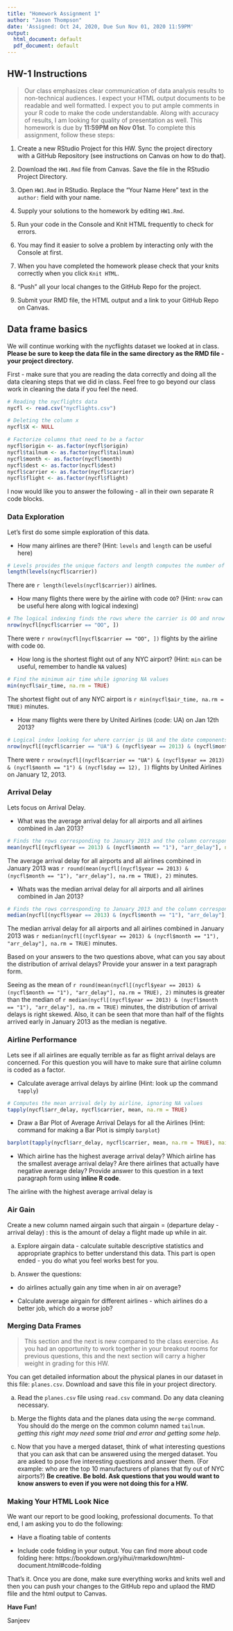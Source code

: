 ```yaml
---
title: "Homework Assignment 1"
author: "Jason Thompson"
date: 'Assigned: Oct 24, 2020, Due Sun Nov 01, 2020 11:59PM'
output:
  html_document: default
  pdf_document: default
---
```


## HW-1 Instructions

> Our class emphasizes clear communication of data analysis results to non-technical audiences. I expect your HTML output documents to be readable and well formatted. I expect you to put ample comments in your R code to make the code understandable. Along with accuracy of results, I am looking for quality of presentation as well. This homework is due by **11:59PM on Nov 01st**.  To complete this assignment, follow these steps:

1. Create a new RStudio Project for this HW. Sync the project directory with a GitHub Repository (see instructions on Canvas on how to do that). 

2. Download the `HW1.Rmd` file from Canvas. Save the file in the RStudio Project Directory. 

3. Open `HW1.Rmd` in RStudio. Replace the "Your Name Here" text in the `author:` field with your name.

4. Supply your solutions to the homework by editing `HW1.Rmd`.

5. Run your code in the Console and Knit HTML frequently to check for errors.

6. You may find it easier to solve a problem by interacting only with the Console at first. 

7. When you have completed the homework please check that your knits correctly when you click `Knit HTML`.

8. "Push" all your local changes to the GitHub Repo for the project.

9. Submit your RMD file, the HTML output and a link to your GitHub Repo on Canvas.


## Data frame basics

We will continue working with the nycflights dataset we looked at in class. **Please be sure to keep the data file in the same directory as the RMD file - your project directory.**

First - make sure that you are reading the data correctly and doing all the data cleaning steps that we did in class. Feel free to go beyond our class work in cleaning the data if you feel the need. 

```r
# Reading the nycflights data
nycfl <- read.csv("nycflights.csv")

# Deleting the column x
nycfl$X <- NULL

# Factorize columns that need to be a factor
nycfl$origin <- as.factor(nycfl$origin)
nycfl$tailnum <- as.factor(nycfl$tailnum)
nycfl$month <- as.factor(nycfl$month)
nycfl$dest <- as.factor(nycfl$dest)
nycfl$carrier <- as.factor(nycfl$carrier)
nycfl$flight <- as.factor(nycfl$flight)

```


I now would like you to answer the following - all in their own separate R code blocks.

### Data Exploration

Let's first do some simple exploration of this data. 

- How many airlines are there? (Hint: `levels` and `length` can be useful here)

```r
# Levels provides the unique factors and length computes the number of those unique factors
length(levels(nycfl$carrier))
```
There are `r length(levels(nycfl$carrier))` airlines.

- How many flights there were by the airline with code `OO`? (Hint: `nrow` can be useful here along with logical indexing)

```r
# The logical indexing finds the rows where the carrier is OO and nrow sums the number of rows meeting that condition
nrow(nycfl[nycfl$carrier == "OO", ])
```
There were `r nrow(nycfl[nycfl$carrier == "OO", ])` flights by the airline with code `OO`.

- How long is the shortest flight out of any NYC airport? (Hint: `min` can be useful, remember to handle `NA` values)

```r
# Find the minimum air time while ignoring NA values
min(nycfl$air_time, na.rm = TRUE)
```
The shortest flight out of any NYC airport is `r min(nycfl$air_time, na.rm = TRUE)` minutes. 

- How many flights were there by United Airlines (code: UA) on Jan 12th 2013?

```r
# Logical index looking for where carrier is UA and the date components are month 1, day 12, year 2013. nrow then counts the number of rows meeting these conditions
nrow(nycfl[(nycfl$carrier == "UA") & (nycfl$year == 2013) & (nycfl$month == "1") & (nycfl$day == 12), ])
```
There were `r nrow(nycfl[(nycfl$carrier == "UA") & (nycfl$year == 2013) & (nycfl$month == "1") & (nycfl$day == 12), ])` flights by United Airlines on January 12, 2013.

### Arrival Delay

Lets focus on Arrival Delay.

- What was the average arrival delay for all airports and all airlines combined in Jan 2013? 

```r
# Finds the rows corresponding to January 2013 and the column corresponding to arrival delay and takes the average, ignoring NA values
mean(nycfl[(nycfl$year == 2013) & (nycfl$month == "1"), "arr_delay"], na.rm = TRUE)
```
The average arrival delay for all airports and all airlines combined in January 2013 was `r round(mean(nycfl[(nycfl$year == 2013) & (nycfl$month == "1"), "arr_delay"], na.rm = TRUE), 2)` minutes.

- Whats was the median arrival delay for all airports and all airlines combined in Jan 2013?

```r
# Finds the rows corresponding to January 2013 and the column corresponding to arrival delay and finds the median, ignoring NA values
median(nycfl[(nycfl$year == 2013) & (nycfl$month == "1"), "arr_delay"], na.rm = TRUE)
```
The median arrival delay for all airports and all airlines combined in January 2013 was `r median(nycfl[(nycfl$year == 2013) & (nycfl$month == "1"), "arr_delay"], na.rm = TRUE)` minutes.

Based on your answers to the two questions above, what can you say about the distribution of arrival delays? Provide your answer in a text paragraph form.

Seeing as the mean of `r round(mean(nycfl[(nycfl$year == 2013) & (nycfl$month == "1"), "arr_delay"], na.rm = TRUE), 2)` minutes is greater than the median of `r median(nycfl[(nycfl$year == 2013) & (nycfl$month == "1"), "arr_delay"], na.rm = TRUE)` minutes, the distribution of arrival delays is right skewed. Also, it can be seen that more than half of the flights arrived early in January 2013 as the median is negative.

### Airline Performance

Lets see if all airlines are equally terrible as far as flight arrival delays are concerned. For this question you will have to make sure that airline column is coded as a factor.

- Calculate average arrival delays by airline (Hint: look up the command `tapply`)

```r
# Computes the mean arrival dely by airline, ignoring NA values
tapply(nycfl$arr_delay, nycfl$carrier, mean, na.rm = TRUE)
```


- Draw a Bar Plot of Average Arrival Delays for all the Airlines (Hint: command for making a Bar Plot is simply `barplot`)

```r
barplot(tapply(nycfl$arr_delay, nycfl$carrier, mean, na.rm = TRUE), main = "Average Arrival Delays by Airline", xlab = "Airline", ylab = "Average Delay (min)", ylim = c(-10, 25), cex.names = 0.8)
```


- Which airline has the highest average arrival delay? Which airline has the smallest average arrival delay? Are there airlines that actually have negative average delay? Provide answer to this question in a text paragraph form using **inline R code**.

The airline with the highest average arrival delay is 

### Air Gain

Create a new column named airgain such that airgain = (departure delay - arrival delay) : this is the amount of delay a flight made up while in air.

a) Explore airgain data - calculate suitable descriptive statistics and appropriate graphics to better understand this data. This part is open ended - you do what you feel works best for you.

b) Answer the questions:

  - do airlines actually gain any time when in air on average? 

  - Calculate average airgain for different airlines - which airlines do a better job, which do a worse job? 

### Merging Data Frames

> This section and the next is new compared to the class exercise. As you had an opportunity to work together in your breakout rooms for previous questions, this and the next section will carry a higher weight in grading for this HW.

You can get detailed information about the physical planes in our dataset in this file: `planes.csv`. Download and save this file in your project directory.

a) Read the `planes.csv` file using `read.csv` command. Do any data cleaning necessary.

b) Merge the flights data and the planes data using the `merge` command. You should do the merge on the common column named `tailnum`. *getting this right may need some trial and error and getting some help*.

c) Now that you have a merged dataset, think of what interesting questions that you can ask that can be answered using the merged dataset. You are asked to pose five interesting questions and answer them. (For example: who are the top 10 manufacturers of planes that fly out of NYC airports?) **Be creative. Be bold. Ask questions that you would want to know answers to even if you were not doing this for a HW. **

### Making Your HTML Look Nice

We want our report to be good looking, professional documents. To that end, I am asking you to do the following:

- Have a floating table of contents

- Include code folding in your output. You can find more about code folding here: https://bookdown.org/yihui/rmarkdown/html-document.html#code-folding


That's it. Once you are done, make sure everything works and knits well and then you can push your changes to the GitHub repo and uplaod the RMD flile and the html output to Canvas.

**Have Fun!**

Sanjeev
